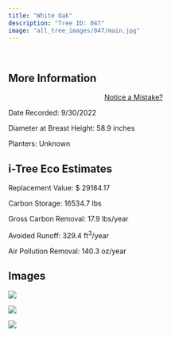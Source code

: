```yaml
---
title: "White Oak"
description: "Tree ID: 047"
image: "all_tree_images/047/main.jpg"
---
```


<br>

## **More Information**
::: column-margin
<center><a class="button" href="https://forms.gle/W6f5nwYxrM33hF4f7">Notice a Mistake?</a></center>
:::


Date Recorded:  9/30/2022

Diameter at Breast Height:  58.9  inches

Planters:  Unknown

## **i-Tree Eco Estimates**


 Replacement Value: $ 29184.17

 Carbon Storage:  16534.7  lbs

 Gross Carbon Removal:  17.9  lbs/year

 Avoided Runoff:  329.4  ft<sup>3</sup>/year

 Air Pollution Removal:  140.3  oz/year

## **Images**


 ![](all_tree_images/047/IMG_6486.jpg)

 ![](all_tree_images/047/IMG_6487.jpg)

 ![](all_tree_images/047/main.jpg)
